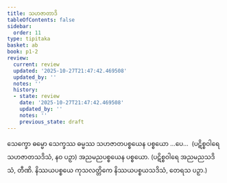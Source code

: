 ```yaml
---
title: သဟဇာတာဒိ
tableOfContents: false
sidebar:
  order: 11
type: tipitaka
basket: ab
book: p1-2
review:
  current: review
  updated: '2025-10-27T21:47:42.469508'
  updated_by: ''
  notes: ''
  history:
  - state: review
    date: '2025-10-27T21:47:42.469508'
    updated_by: ''
    notes: ''
    previous_state: draft
---
```



<ReviewStatus review={frontmatter.review} showDetails={true} />

<HypothesisAnnotation frontmatter={frontmatter} />

<DynamicBreadcrumb />

<Division number="52" book="p1-2" e="ch" v="37" p="294">

<Paragraph number="1799" book="p1-2">
သေက္ခော ဓမ္မော သေက္ခဿ ဓမ္မဿ သဟဇာတပစ္စယေန ပစ္စယော …ပေ…  (ပဋိစ္စဝါရေ သဟဇာတသဒိသံ, နဝ ပဉှာ) အညမညပစ္စယေန ပစ္စယော. (ပဋိစ္စဝါရေ အညမညသဒိသံ, တီဏိ. နိဿယပစ္စယေ ကုသလတ္တိကေ နိဿယပစ္စယသဒိသံ, တေရသ ပဉှာ.)
</Paragraph>
</Division>